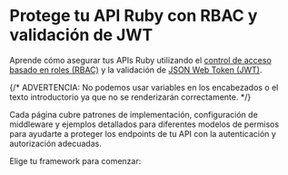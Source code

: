 
# Protege tu API Ruby con RBAC y validación de JWT

Aprende cómo asegurar tus APIs Ruby utilizando el [control de acceso basado en roles (RBAC)](/authorization/role-based-access-control) y la validación de [JSON Web Token (JWT)](https://auth.wiki/jwt).

{/* ADVERTENCIA: No podemos usar variables en los encabezados o el texto introductorio ya que no se renderizarán correctamente. */}

Cada página cubre patrones de implementación, configuración de middleware y ejemplos detallados para diferentes modelos de permisos para ayudarte a proteger los endpoints de tu API con la autenticación y autorización adecuadas.

Elige tu framework para comenzar:

<MiniGallery />
